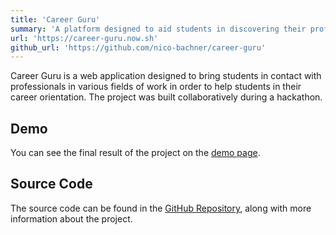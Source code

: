 ```yaml
---
title: 'Career Guru'
summary: 'A platform designed to aid students in discovering their professional orientation'
url: 'https://career-guru.now.sh'
github_url: 'https://github.com/nico-bachner/career-guru'
---
```


Career Guru is a web application designed to bring students in contact with professionals in various fields of work in order to help students in their career orientation. The project was built collaboratively during a hackathon.

## Demo

You can see the final result of the project on the [demo page](https://career-guru.now.sh).

## Source Code

The source code can be found in the [GitHub Repository](https://github.com/nico-bachner/career-guru), along with more information about the project.
